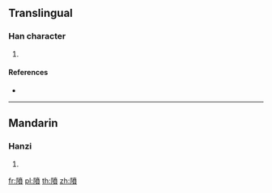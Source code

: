 {{character info/new}}
==Translingual==

===Han character===
{{Han char|rn=170|rad=阜|as=13|sn=16|four=|canj=NLJTC}}

# {{defn|Han|sort=阜13}}

====References====
* {{Han ref|kx=1361.110|dkj=41875|dj=1865.040|hdz=64156.110|uh=96AB|ud=38571}}

----

==Mandarin==

===Hanzi===
{{cmn-hanzi|pin=[[fēn]] ([[fen1]]), [[fén]] ([[fen2]])|wg=fen<sup>1</sup>, fen<sup>2</sup>}}

# {{defn|lang=cmn|sort=阜13}}

[[fr:隫]]
[[pl:隫]]
[[th:隫]]
[[zh:隫]]